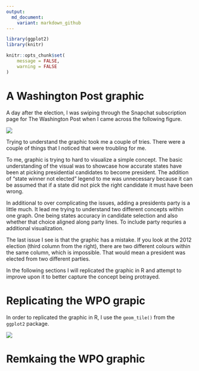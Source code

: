 ```yaml
---
output: 
  md_document:
    variant: markdown_github
---
```


```r
library(ggplot2)
library(knitr)

knitr::opts_chunk$set(
	message = FALSE,
	warning = FALSE
)
```

# A Washington Post graphic

A day after the election, I was swiping through the Snapchat subscription page for The Washington Post when I came across the following figure.

![](wpo.PNG)


Trying to understand the graphic took me a couple of tries. There were a couple of things that I noticed that were troubling for me.

To me, graphic is trying to hard to visualize a simple concept. The basic understanding of the visual was to showcase how accurate states have been at picking presidential candidates to become president. The addition of "state winner not elected" legend to me was unnecessary because it can be assumed that if a state did not pick the right candidate it must have been wrong. 

In additional to over complicating the issues, adding a presidents party is a little much. It lead me trying to understand two different concepts within one graph. One being states accuracy in candidate selection and also whether that choice aligned along party lines. To include party requries a additional visualization. 

The last issue I see is that the graphic has a mistake. If you look at the 2012 election (third column from the right), there are two different colours within the same column, which is impossible. That would mean a president was elected from two different parties.

In the following sections I will replicated the graphic in R and attempt to improve upon it to better capture the concept being protrayed. 


# Replicating the WPO grapic

In order to replicated the graphic in R, I use the `geom_tile()` from the `ggplot2` package. 

![](replicated.PNG)


# Remkaing the WPO graphic





